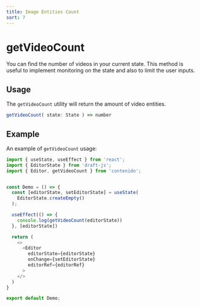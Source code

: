 ```yaml
---
title: Image Entities Count
sort: 7
---
```


# getVideoCount

You can find the number of videos in your current state. This method is
useful to implement monitoring on the state and also to limit the user inputs.

## Usage

The `getVideoCount` utility will return the amount of video entities.

```ts
getVideoCount( state: State ) => number
```

## Example

An example of `getVideoCount` usage:

```ts
import { useState, useEffect } from 'react';
import { EditorState } from 'draft-js';
import { Editor, getVideoCount } from 'contenido';


const Demo = () => {
  const [editorState, setEditorState] = useState(
    EditorState.createEmpty()
  );

  useEffect(() => {
    console.log(getVideoCount(editorState))
  }, [editorState])

  return (
    <>
      <Editor
        editorState={editorState}
        onChange={setEditorState}
        editorRef={editorRef}
      >
    </>
  )
}

export default Demo;
```
